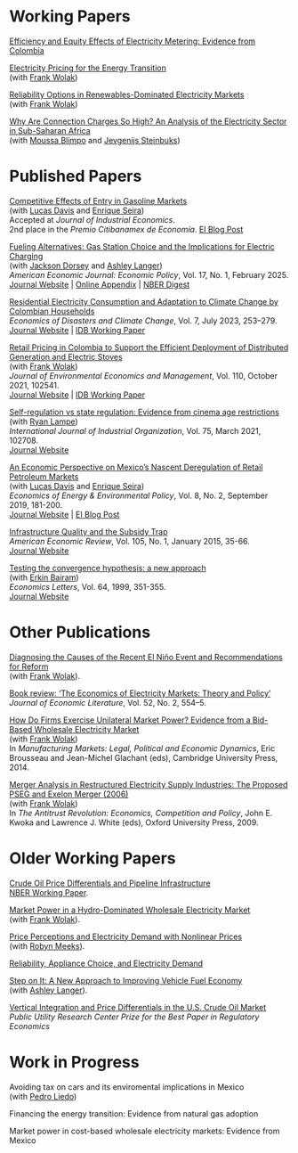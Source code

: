 # Working Papers

[Efficiency and Equity Effects of Electricity Metering: Evidence from Colombia](/files/electricity-metering.pdf)<br>

[Electricity Pricing for the Energy Transition](/files/electricity-pricing-energy-transition.pdf)<br>
(with [Frank Wolak](https://web.stanford.edu/group/fwolak/cgi-bin/))

[Reliability Options in Renewables-Dominated Electricity Markets](/files/capacity-payment-mechanism.pdf)<br>
(with [Frank Wolak](https://web.stanford.edu/group/fwolak/cgi-bin/))

[Why Are Connection Charges So High? An Analysis of the Electricity Sector in Sub-Saharan Africa](/files/why-are-connection-charges-so-high.pdf)<br>
(with [Moussa Blimpo](https://sites.google.com/site/mpblimpo/welcome-cv) and [Jevgenijs Steinbuks](http://www.steinbuks.info))


# Published Papers

[Competitive Effects of Entry in Gasoline Markets](/files/competitive-effects-entry-gasoline.pdf)<br>
(with [Lucas Davis](https://faculty.haas.berkeley.edu/ldavis/) and [Enrique Seira](http://enriqueseira.weebly.com))<br>
Accepted at *Journal of Industrial Economics*.<br>
2nd place in the *Premio Citibanamex de Economía*. [EI Blog Post](https://energyathaas.wordpress.com/2023/12/11/does-station-competition-drive-gas-prices/)

[Fueling Alternatives: Gas Station Choice and the Implications for Electric Charging](/files/fueling-alternatives.pdf)<br>
(with [Jackson Dorsey](https://www.jacksonfdorsey.com) and [Ashley Langer](https://www.ashleylanger.com))<br>
*American Economic Journal: Economic Policy*, Vol. 17, No. 1, February 2025.<br>
[Journal Website](https://www.aeaweb.org/articles?id=10.1257/pol.20220130) | [Online Appendix](/files/fueling-alternatives-appendix.pdf) | [NBER Digest](https://www.nber.org/digest/202206/design-trade-offs-electric-vehicle-charging-networks)

[Residential Electricity Consumption and Adaptation to Climate Change by Colombian Households](/files/electricity-consumption-and-adaptation.pdf)<br>
*Economics of Disasters and Climate Change*, Vol. 7, July 2023, 253–279.<br>
[Journal Website](https://doi.org/10.1007/s41885-023-00131-3) | [IDB Working Paper](https://www.econstor.eu/handle/10419/289924)

[Retail Pricing in Colombia to Support the Efficient Deployment of Distributed Generation and Electric Stoves](/files/retail-pricing-in-colombia.pdf)<br>
(with [Frank Wolak](https://web.stanford.edu/group/fwolak/cgi-bin/))<br>
*Journal of Environmental Economics and Management*, Vol. 110, October 2021, 102541.<br>
[Journal Website](https://doi.org/10.1016/j.jeem.2021.102541) | [IDB Working Paper](https://www.econstor.eu/handle/10419/234652)

[Self-regulation vs state regulation: Evidence from cinema age restrictions](/files/self-regulation-versus-state-regulation.pdf)<br>
(with [Ryan Lampe](https://www.ryanlampe.com))<br>
*International Journal of Industrial Organization*, Vol. 75, March 2021, 102708.<br>
[Journal Website](https://doi.org/10.1016/j.ijindorg.2021.102708)

[An Economic Perspective on Mexico's Nascent Deregulation of Retail Petroleum Markets](/files/mexico-deregulation-petroleum.pdf)<br>
(with [Lucas Davis](https://faculty.haas.berkeley.edu/ldavis/) and [Enrique Seira](http://enriqueseira.weebly.com))<br>
*Economics of Energy & Environmental Policy*, Vol. 8, No. 2, September 2019, 181-200.<br>
[Journal Website](https://doi.org/10.5547/2160-5890.8.2.ldav) | [EI Blog Post](https://energyathaas.wordpress.com/2016/07/11/move-over-pemex/)

[Infrastructure Quality and the Subsidy Trap](/files/infrastructure-quality-and-subsidy-trap.pdf)<br>
*American Economic Review*, Vol. 105, No. 1, January 2015, 35-66.<br>
[Journal Website](https://doi.org/10.1257/aer.20110572)

[Testing the convergence hypothesis: a new approach](/files/testing-the-convergence-hypothesis.pdf)<br>
(with [Erkin Bairam](https://www.researchgate.net/scientific-contributions/Erkin-I-Bairam-2033580085))<br>
*Economics Letters*, Vol. 64, 1999, 351-355.<br>
[Journal Website](https://doi.org/10.1016/S0165-1765(99)00099-3)


# Other Publications

[Diagnosing the Causes of the Recent El Niño Event and Recommendations for Reform](/files/diagnosing-el-nino.pdf)<br>
(with [Frank Wolak](https://web.stanford.edu/group/fwolak/cgi-bin/)).

[Book review: 'The Economics of Electricity Markets: Theory and Policy'](/files/book-review-electricity-markets.pdf)<br>
*Journal of Economic Literature*, Vol. 52, No. 2, 554--5.

[How Do Firms Exercise Unilateral Market Power? Evidence from a Bid-Based Wholesale 
Electricity Market](/files/how-do-firms-exercise-market-power.pdf)<br>
(with [Frank Wolak](https://web.stanford.edu/group/fwolak/cgi-bin/))<br>
In *Manufacturing Markets: Legal, Political and Economic Dynamics*, Eric Brousseau and Jean-Michel Glachant (eds), Cambridge University Press, 2014.

[Merger Analysis in Restructured Electricity Supply Industries: The Proposed PSEG and 
Exelon Merger (2006)](/files/merger-analysis-in-restructured-electricity.pdf)<br>
(with [Frank Wolak](https://web.stanford.edu/group/fwolak/cgi-bin/))<br>
In *The Antitrust Revolution: Economics, Competition and Policy*, John E. Kwoka and Lawrence J. White (eds), Oxford University Press, 2009.


# Older Working Papers

[Crude Oil Price Differentials and Pipeline Infrastructure](/files/oil-price-differentials-pipeline.pdf)<br>
[NBER Working Paper](https://www.nber.org/papers/w24170).

[Market Power in a Hydro-Dominated Wholesale Electricity Market](/files/market-power-hydro-dominated.pdf)<br>
(with [Frank Wolak](https://web.stanford.edu/group/fwolak/cgi-bin/)).

[Price Perceptions and Electricity Demand with Nonlinear Prices](/files/price-perceptions.pdf)<br>
(with [Robyn Meeks](http://www.robynmeeks.com)).

[Reliability, Appliance Choice, and Electricity Demand](/files/reliability-appliance-choice.pdf)<br>

[Step on It: A New Approach to Improving Vehicle Fuel Economy](/files/step-on-it-fuel-economy.pdf)<br>
(with [Ashley Langer](https://www.ashleylanger.com)).

[Vertical Integration and Price Differentials in the U.S. Crude Oil Market](/files/vertical-integration-price-differentials.pdf)<br>
*Public Utility Research Center Prize for the Best Paper in Regulatory Economics*


# Work in Progress

Avoiding tax on cars and its enviromental implications in Mexico<br>
(with [Pedro Liedo](https://are.ucdavis.edu/people/grad-students/phd/pedro-liedo-orozco/))

Financing the energy transition: Evidence from natural gas adoption

Market power in cost-based wholesale electricity markets: Evidence from Mexico

